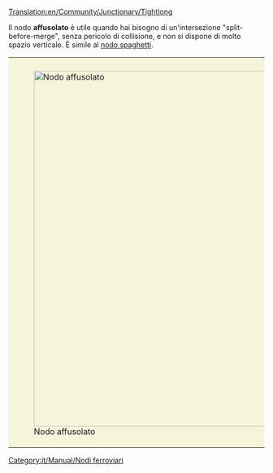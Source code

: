 [[Translation:en/Community/Junctionary/Tightlong]]

{{it/Community/Nodo/Nodi ferroviari}}
{{it/Community/Nodo/Requisiti nodo|<!--1-->Costoso
|<!-- 2 -->3
|<!-- 3 -->1
|<!-- 4 -->2
|<!-- 5 -->0.5
|<!-- 6 -->1
|<!-- 7 -->1
|<!-- 8 -->1
|<!-- 9 -->0
|<!-- 10 -->0
|<!-- 11 -->0
|<!-- 12 -->0
|<!-- lasciare vuoto questo spazio -->
|<!-- 13 -->I treni guasti bloccano un solo binario.
|<!-- 14 -->
'''Pro'''
* Instrada i treni velocemente.
* Può gestire fino a otto treni.
* Occupa una piccola quantità di spazio verticale.

'''Contro'''
* Occupa una grande quantità di spazio orizzontale.
* Gira bruscamente.
* I treni devono girare a destra per andare a sinistra.
<!-- 

Legenda numeri: 1 Costo; 2 Difficoltà di costruzione; 3 Tunnel; 4 Ponti; 5 Curve; 6 Dislivelli; 
7 Bivi; 8 Percorso diretto; 9 Percorsi naturali; 10 Stallo; 11 Rotatoria; 12 Segnale; 13 Guasti; 14 Lista

Per spiegazioni dettagliate sulla compilazione clicca sul titolo del template.
 -->
}}

Il nodo '''affusolato''' è utile quando hai bisogno di un'intersezione "split-before-merge", senza pericolo di collisione, e non si dispone di molto spazio verticale. È simile al [[it/Community/Nodo/Spaghetti|nodo spaghetti]].

{|style="border: 0px; margin: 5px auto 25px auto;"
|style="padding: 10px 10px 5px; 10px; background-color: #F5F5DC;"|[[File:en/Community/Junctionary/Tightlong.jpeg|center|thumb|700px|Nodo affusolato]]
|}

[[Category:it/Manual/Nodi ferroviari]]